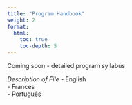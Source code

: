 ```yaml
---
title: "Program Handbook"
weight: 2
format: 
  html: 
    toc: true
    toc-depth: 5
---
```


Coming soon - detailed program syllabus

*Description of File* 
- English\
- Frances\
- Português